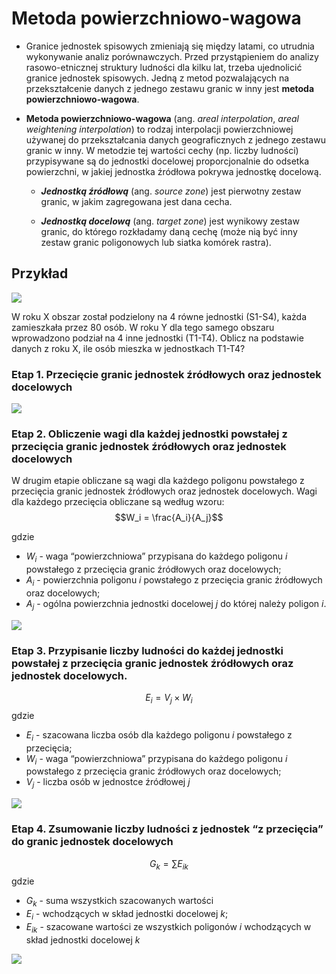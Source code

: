# Metoda powierzchniowo-wagowa

-   Granice jednostek spisowych zmieniają się między latami, co utrudnia wykonywanie analiz porównawczych. Przed przystąpieniem do analizy rasowo-etnicznej struktury ludności dla kilku lat, trzeba ujednolicić granice jednostek spisowych. Jedną z metod pozwalających na przekształcenie danych z jednego zestawu granic w inny jest **metoda powierzchniowo-wagowa**.

-   **Metoda powierzchniowo-wagowa** (ang. *areal interpolation*, *areal weightening interpolation*) to rodzaj interpolacji powierzchniowej używanej do przekształcania danych geograficznych z jednego zestawu granic w inny. W metodzie tej wartości cechy (np. liczby ludności) przypisywane są do jednostki docelowej proporcjonalnie do odsetka powierzchni, w jakiej jednostka źródłowa pokrywa jednostkę docelową.

    -   ***Jednostką źródłową*** (ang. *source zone*) jest pierwotny zestaw granic, w jakim zagregowana jest dana cecha.

    -   ***Jednostką docelową*** (ang. *target zone*) jest wynikowy zestaw granic, do którego rozkładamy daną cechę (może nią być inny zestaw granic poligonowych lub siatka komórek rastra).

## Przykład

![](figures/areal_1.png)

W roku X obszar został podzielony na 4 równe jednostki (S1-S4), każda zamieszkała przez 80 osób. W roku Y dla tego samego obszaru wprowadzono podział na 4 inne jednostki (T1-T4). Oblicz na podstawie danych z roku X, ile osób mieszka w jednostkach T1-T4?

### Etap 1. Przecięcie granic jednostek źródłowych oraz jednostek docelowych {.unnumbered}

![](figures/areal_2.png)

### Etap 2. Obliczenie wagi dla każdej jednostki powstałej z przecięcia granic jednostek źródłowych oraz jednostek docelowych {.unnumbered}

W drugim etapie obliczane są wagi dla każdego poligonu powstałego z przecięcia granic jednostek źródłowych oraz jednostek docelowych. Wagi dla każdego przecięcia obliczane są według wzoru: $$W_i = \frac{A_i}{A_j}$$

gdzie

-   $W_i$ - waga "powierzchniowa" przypisana do każdego poligonu $i$ powstałego z przecięcia granic źródłowych oraz docelowych;
-   $A_i$ - powierzchnia poligonu $i$ powstałego z przecięcia granic źródłowych oraz docelowych;
-   $A_j$ - ogólna powierzchnia jednostki docelowej $j$ do której należy poligon $i$.

![](figures/areal_3.png)

### Etap 3. Przypisanie liczby ludności do każdej jednostki powstałej z przecięcia granic jednostek źródłowych oraz jednostek docelowych. {.unnumbered}

$$E_i = V_j \times W_i$$ gdzie

-   $E_i$ - szacowana liczba osób dla każdego poligonu $i$ powstałego z przecięcia;
-   $W_i$ - waga "powierzchniowa" przypisana do każdego poligonu $i$ powstałego z przecięcia granic źródłowych oraz docelowych;
-   $V_j$ - liczba osób w jednostce źródłowej $j$

![](figures/areal_4.png)

### Etap 4. Zsumowanie liczby ludności z jednostek "z przecięcia" do granic jednostek docelowych {.unnumbered}

$$G_k = \sum E_{ik}$$ gdzie

-   $G_k$ - suma wszystkich szacowanych wartości
-   $E_i$ - wchodzących w skład jednostki docelowej $k$;\
-   $E_{ik}$ - szacowane wartości ze wszystkich poligonów $i$ wchodzących w skład jednostki docelowej $k$

![](figures/areal_4.png)
